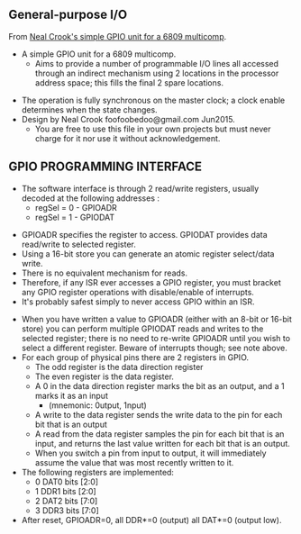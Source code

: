 == General-purpose I/O ==

From [https://github.com/nealcrook/multicomp6809/blob/master/multicomp/Components/GPIO/gpio.vhd Neal Crook's simple GPIO unit for a 6809 multicomp].

* A simple GPIO unit for a 6809 multicomp. 
** Aims to provide a number of programmable I/O lines all accessed through an indirect mechanism using 2 locations in the processor address space; this fills the final 2 spare locations.

* The operation is fully synchronous on the master clock; a clock enable determines when the state changes.
* Design by Neal Crook foofoobedoo@gmail.com Jun2015.
** You are free to use this file in your own projects but must never charge for it nor use it without acknowledgement.

== GPIO PROGRAMMING INTERFACE ==

* The software interface is through 2 read/write registers, usually decoded at the following addresses :
** regSel = 0 - GPIOADR
** regSel = 1 - GPIODAT

* GPIOADR specifies the register to access. GPIODAT provides data read/write to selected register.
* Using a 16-bit store you can generate an atomic register select/data write.
* There is no equivalent mechanism for reads. 
* Therefore, if any ISR ever accesses a GPIO register, you must bracket any GPIO register operations with disable/enable of interrupts. 
* It's probably safest simply to never access GPIO within an ISR.

* When you have written a value to GPIOADR (either with an 8-bit or 16-bit store) you can perform multiple GPIODAT reads and writes to the selected register; there is no need to re-write GPIOADR until you wish to select a different register. Beware of interrupts though; see note above.
* For each group of physical pins there are 2 registers in GPIO.
** The odd register is the data direction register
** The even register is the data register.
** A 0 in the data direction register marks the bit as an output, and a 1 marks it as an input
***  (mnemonic: 0utput, 1nput)
** A write to the data register sends the write data to the pin for each bit that is an output
** A read from the data register samples the pin for each bit that is an input, and returns the last value written for each bit that is an output.
** When you switch a pin from input to output, it will immediately assume the value that was most recently written to it.
* The following registers are implemented:
** 0 DAT0 bits [2:0]
** 1 DDR1 bits [2:0]
** 2 DAT2 bits [7:0]
** 3 DDR3 bits [7:0]
* After reset, GPIOADR=0, all DDR*=0 (output) all DAT*=0 (output low).
